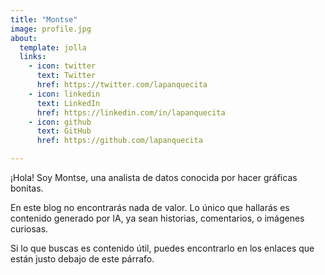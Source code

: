 ```yaml
---
title: "Montse"
image: profile.jpg
about:
  template: jolla
  links:
    - icon: twitter
      text: Twitter
      href: https://twitter.com/lapanquecita
    - icon: linkedin
      text: LinkedIn
      href: https://linkedin.com/in/lapanquecita
    - icon: github
      text: GitHub
      href: https://github.com/lapanquecita

---
```


¡Hola! Soy Montse, una analista de datos conocida por hacer gráficas bonitas.

En este blog no encontrarás nada de valor. Lo único que hallarás es contenido generado por IA, ya sean historias, comentarios, o imágenes curiosas.

Si lo que buscas es contenido útil, puedes encontrarlo en los enlaces que están justo debajo de este párrafo.